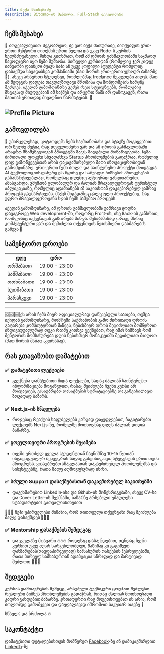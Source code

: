```yaml
---
title: ბექა მაისურაძე
description: Bitcamp-ის მენტორი, Full-Stack დეველოპერი
---
```


## ჩემს შესახებ
👋 მოგესალმებით, მეგობრებო, მე ვარ ბექა მაისურაძე, ბითქემფის ერთ-ერთი მენტორი თითქმის ერთი წელია და უკვე Node-ს კურსის ხელმძღვანელი. მინდა გითხრათ, რომ ამ დროის განმავლობაში საკმაოდ ნაყოფიერი იყო ჩემი მუშაობა. პირველი კურსიდან (რომელიც ჯერ კიდევ იანვარში დაიწყო) მყავს სამი აწ უკვე ყოფილი სტუდენტი რომელიც დასაქმდა სხვადასხვა კომპანიაში (მათ შორის ერთ-ერთი უცხოურ ბაზარზე 🤯). ასევე არაერთი სტუდენტი, რომლებმაც freelance შეკვეთები აიღეს. მათ ამ შედეგის დადება თავდაუზოგავი შრომისა და მონდომების ხარჯზე შეძლეს. აქედან გამომდინარე ვეძებ ისეთ სტუდენტებს, რომლებიც მსგავსად მიუდგებაინ ამ საქმეს და არცერთ წამს არ დაზოგავენ, რათა მათთან ერთადაც მივაღწიო წარმატებას. 🚀

![Profile Picture](/images/mentors/beka-maisuradze.jpg)
---

## გამოცდილება
🏢 უპირველესად, ცოტაოდენს ჩემს საქმიანობასა და სტაჟზე მოგიყვებით: ორ წელზე მეტია, რაც დეველოპერი ვარ და ამ დროის განმავლობაში არაერთ მნიშვნელოვან პროექტში მაქვს მიღებული მონაწილეობა. ჩემი ძირითადი ფოკუსი სხვადასხვა Startup პრობლემების გადაჭრაა, რომელიც დიდ გამოწვევებთან არის დაკავაშირებული მათი ინოვაციურობიდან გამომდინარე. ერთ-ერთი ჩემი ბოლო და საინტერესო პროექტი მოიცავდა AI ტექნოლოგიის დანერგვას მცირე და საშუალო ბიზნესის პროცესების გასამარტივებლად, რომელსაც დღემდე აქტიურად ვანვითარებთ. ამასგარდა, ვმუშაობ გლობალურ და ძალიან მრავალფეროვან ტურისტულ აპლიკაციაზე, რომელიც ადამიანებს ამ საკითხთან დაკავშირებულ უამრავ პროცესს გაუმარტივებს. მაქვს შიგადაშიგ ცალკეული პროექტებიც, რაც უფრო მრავალფეროვანს ხდის ჩემს სამუშაო პროცესს.

აქედან გამომდინარე, ამ დროის განმავლობაში უამრავი ცოდნა დავაგროვე Web development-ში, როგორც Front-ის, ისე Back-ის განხრით, რომლისაც თქვენთვის გაზიარება მინდა. შესაბამისად ორივე მხრივ კომპეტენტური ვარ და შემიძლია თქვენთვის ნებისმიერი დახმარების გაწევა 🙌



## სამენტორო დროები

| დღე       | დრო          |
| --------- | ------------ |
| ორშაბათი  | 19:00 - 23:00 |
| სამშაბათი | 19:00 - 23:00 |
| ოთხშაბათი | 19:00 - 23:00 |
| ხუთშაბათი | 19:00 - 23:00 |
| პარასკევი | 19:00 - 23:00 |

---
🆘🆘🆘 ეს არის ჩემს მიერ ოფიციალურად დაწესებული საათები, თუმცა იქიდან გამომდინარე, რომ ჩემი საქმიანობის გამო ძირითადი დროის გატარება კომპიუტერთან მიწევს, ნებისმიერ დროს შეგიძლიათ მომწეროთ ინდივიდუალურად თუკი რაიმე კითხვა გექნებათ, რაც იმას ნიშნავს რომ მენტორის მომსახურება დღის ნებისმიერ მონაკვეთში შეგიძლიათ მიიღოთ (მათ შორის შაბათ-კვირასაც).
 
 ## რას გთავაზობთ დამატებით

 ### ✅ დამატებითი ლექციები
 - გვექნება დამატებითი შიდა ლექციები, სადაც ძალიან საინტერესო ინფორმაციებს მოგაწვდით, რასაც შეიძლება ჩვენი კურსი არ მოიცავდეს, ვისაუბრებთ დასაქმების სტრატეგიებზე და განვიხილავთ ზოგადად ბაზარს. 

 ### ✅ Next.js-ის სწავლება
 - როდესაც რეაქტის საფუძვლებს კარგად დაეუფლებით, ჩაგიტარებთ ლექციებს Next.js-ზე, რომელზე მოთხოვნაც დღეს ძალიან დიდია ბაზარზე.

 ### ✅ ყოველთვიური პროგრესის შეჯამება
 - თვეში ერთხელ ყველა სტუდენტთან ჩავნიშნავ 10-15 წუთიან ინდივიდუალურ შეხვედრას სადაც განვიხილავთ სტუდენტის ერთი თვის პროგრესს. ვისაუბრებთ სწავლასთან დაკავშირებულ პრობლემებსა და სისუსტეებზე, რათა მალე აღმოვფხვრად ისინი.

 ### ✅ სრული Support დასაქმებასთან დაკავშირებულ საკითხებში  
 - დაგეხმარებით LinkedIn-ისა და Github-ის მოწესრიგებაში, ასევე CV-სა და Cover Letter-ის შექმნაში, ბაზარზე არსებული უმაღლესი სტანდარტების გათვალისწინებით

🚀🚀🚀 ჩემი უპირველესი მიზანია, რომ თითოეული თქვენგანი რაც შეიძლება მალე დასაქმდეს  🚀🚀🚀

 ### ✅ Mentorship დასაქმების შემდეგაც 
 - და ყველაზე მთავარი 🔥🔥🔥  როდესაც დასაქმდებით, თუნდაც ჩვენი კურსით უკვე აღარ სარგებლობდეთ, მაშინაც კი გაგიწევთ დახმარებას(თავდაპირველად) სამსახურის თასქების შესრულებაში,  რათა პირველ სამსახურთან ადაპტაცია სწრაფად და მარტივად შეძლოთ  🚀🚀🚀



## შედეგები
კურსის დამთავრების შემდეგ, არსებული ტექნიკური ცოდნით შეძლებთ რეალური ბიზნეს პრობლემების გადაჭრას, რითაც ძალიან მოთხოვნადი კადრი გახდებით ბაზარზე. ერთადერთი რაც მოგეთხოვებათ ის არის, რომ ბოლომდე გამომყვეთ და დაუღალავად იშრომოთ საკუთარ თავზე 🚀

სწავლა და ბრძოლა 🔥


## საკონტაქტო
დამატებითი დეტალებისთვის მომწერეთ [Facebook](https://www.facebook.com/beqa.maisuradze.315/)-ზე ან დამიკავშირდით [LinkedIn](https://www.linkedin.com/in/beka-maisuradze-76a730234/)-ზე

